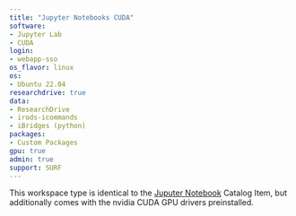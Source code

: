 ```yaml
--- 
title: "Jupyter Notebooks CUDA"
software:
- Jupyter Lab
- CUDA
login:
- webapp-sso
os_flavor: linux
os:
- Ubuntu 22.04
researchdrive: true
data:
- ResearchDrive
- irods-icommands
- iBridges (python)
packages:
- Custom Packages
gpu: true
admin: true
support: SURF
---
```


This workspace type is identical to the [Juputer Notebook](./jupyter.qmd) Catalog Item, but additionally comes with the nvidia CUDA GPU drivers preinstalled.
